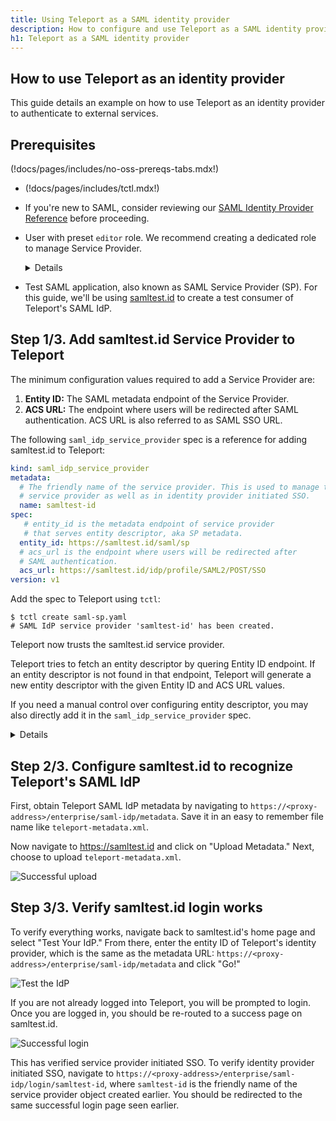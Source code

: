 ```yaml
---
title: Using Teleport as a SAML identity provider
description: How to configure and use Teleport as a SAML identity provider.
h1: Teleport as a SAML identity provider
---
```


## How to use Teleport as an identity provider

This guide details an example on how to use Teleport as an identity provider to
authenticate to external services.

## Prerequisites

(!docs/pages/includes/no-oss-prereqs-tabs.mdx!)

- (!docs/pages/includes/tctl.mdx!)
- If you're new to SAML, consider reviewing our [SAML Identity Provider
  Reference](./saml-reference.mdx) before proceeding.
- User with preset `editor` role. We recommend creating a dedicated role to manage
Service Provider.

  <Admonition type="tip" title="Recommended">
  <Details title="Create SAML IdP Service Provider role" closed>
  First, ensure you are logged into Teleport as a user that has permissions
  to read and modify `saml_idp_service_provider` objects. The default `editor` role
  has access to this already, but in case you are using a more customized configuration,
  create a role called `sp-manager.yaml` with the following contents:

  ```yaml
  kind: role
  metadata:
    name: sp-manager
  spec:
    allow:
      rules:
      - resources:
        - saml_idp_service_provider
        verbs:
        - list
        - create
        - read
        - update
        - delete
  version: v7
  ```

  Create the role with `tctl`:

  ```code
  $ tctl create sp-manager.yaml
  role 'saml-idp-service-provider-manager' has been created
  ```

  Add the role to your user. Replace `teleport-admin` with your user name:

  ```code
  $ tctl users update --set-roles $(tctl get users/<Var name="teleport-admin"/> --format=json | \
  jq -r '.[].spec.roles | join(",")'), sp-manager <Var name="teleport-admin"/>
  User teleport-admin has been updated:
    New roles: auditor,editor,access,sp-manager
  ```
  </Details>
  </Admonition>
- Test SAML application, also known as SAML Service Provider (SP). For this guide, we'll be using 
[samltest.id](https://samltest.id/) to create a test consumer of Teleport's SAML IdP.

## Step 1/3. Add samltest.id Service Provider to Teleport

The minimum configuration values required to add a Service Provider are:
1. **Entity ID:** The SAML metadata endpoint of the Service Provider.
2. **ACS URL:** The endpoint where users will be redirected after SAML authentication. ACS URL
is also referred to as SAML SSO URL.

The following `saml_idp_service_provider` spec is a reference for adding samltest.id to Teleport:
```yaml
kind: saml_idp_service_provider
metadata:
  # The friendly name of the service provider. This is used to manage the
  # service provider as well as in identity provider initiated SSO.
  name: samltest-id
spec:
   # entity_id is the metadata endpoint of service provider
   # that serves entity descriptor, aka SP metadata.
  entity_id: https://samltest.id/saml/sp
  # acs_url is the endpoint where users will be redirected after
  # SAML authentication.
  acs_url: https://samltest.id/idp/profile/SAML2/POST/SSO
version: v1
```

Add the spec to Teleport using `tctl`:

```code
$ tctl create saml-sp.yaml
# SAML IdP service provider 'samltest-id' has been created.
```
Teleport now trusts the samltest.id service provider.

<Admonition type="note" title="Entity Descriptor">
Teleport tries to fetch an entity descriptor by quering Entity ID endpoint.
If an entity descriptor is not found in that endpoint, Teleport will generate
a new entity descriptor with the given Entity ID and ACS URL values.

If you need a manual control over configuring entity descriptor, you may also directly add 
it in the `saml_idp_service_provider` spec.

<Details title="(Optional) Manualy add entity descriptor" closed>

First download the service provider metadata from samltest.id as `saml-sp.xml`:

```code
$ curl -o saml-sp.xml https://samltest.id/saml/sp
```

Using the template below, create a file called `saml-sp.yaml`. Assign the
metadata you just downloaded to the `entity_descriptor` field in the
`saml_idp_service_provider` object:

```yaml
kind: saml_idp_service_provider
metadata:
  # The friendly name of the service provider. This is used to manage the
  # service provider as well as in identity provider initiated SSO.
  name: samltest-id
spec:
  # The entity_descriptor is the service provider XML.
  entity_descriptor: |
    <md:EntityDescriptor xmlns:md="urn:oasis:names:tc:SAML:2.0:metadata"...
version: v1
```

Add this to Teleport using `tctl`:

```code
$ tctl create saml-sp.yaml
# SAML IdP service provider 'samltest-id' has been created.
```
</Details>
</Admonition>

## Step 2/3. Configure samltest.id to recognize Teleport's SAML IdP

First, obtain Teleport SAML IdP metadata by navigating to `https://<proxy-address>/enterprise/saml-idp/metadata`. 
Save it in an easy to remember file name like `teleport-metadata.xml`.

Now navigate to https://samltest.id and click on "Upload Metadata." Next, choose to upload
`teleport-metadata.xml`.

![Successful upload](../../../img/access-controls/saml-idp/samltestid-0-successful-upload.png)

## Step 3/3. Verify samltest.id login works

To verify everything works, navigate back to samltest.id's home page and select
"Test Your IdP." From there, enter the entity ID of Teleport's identity provider,
which is the same as the metadata URL: `https://<proxy-address>/enterprise/saml-idp/metadata`
and click "Go!"

![Test the IdP](../../../img/access-controls/saml-idp/samltestid-1-test-idp.png)

If you are not already logged into Teleport, you will be prompted to login. Once you
are logged in, you should be re-routed to a success page on samltest.id.

![Successful login](../../../img/access-controls/saml-idp/samltestid-2-successful-login.png)

This has verified service provider initiated SSO. To verify identity provider initiated
SSO, navigate to `https://<proxy-address>/enterprise/saml-idp/login/samltest-id`,
where `samltest-id` is the friendly name of the service provider object created earlier.
You should be redirected to the same successful login page seen earlier.
